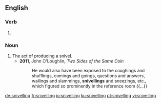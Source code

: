 ==English==

===Verb===
{{head|en|present participle}}

# {{present participle of|snivel|lang=en}}

===Noun===
{{en-noun}}

# The act of producing a snivel.
#* '''2011''', John O'Loughlin, ''Two Sides of the Same Coin''
#*: He would also have been exposed to the coughings and shufflings, comings and goings, questions and answers, wailings and slammings, '''snivellings''' and sneezings, etc., which figured so prominently in the reference room {{...}}

[[de:snivelling]]
[[fr:snivelling]]
[[io:snivelling]]
[[ku:snivelling]]
[[pt:snivelling]]
[[vi:snivelling]]